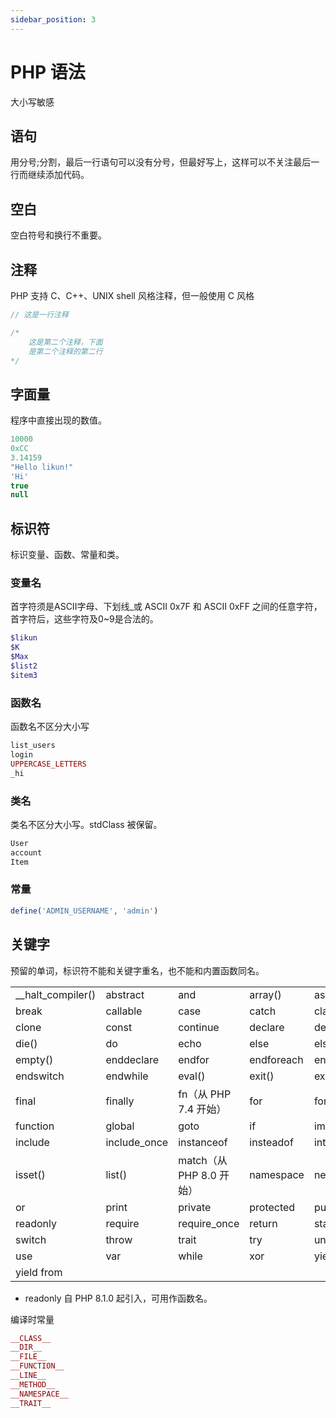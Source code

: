 ```yaml
---
sidebar_position: 3
---
```



# PHP 语法

大小写敏感

## 语句

用分号;分割，最后一行语句可以没有分号，但最好写上，这样可以不关注最后一行而继续添加代码。

## 空白

空白符号和换行不重要。

## 注释

PHP 支持 C、C++、UNIX shell 风格注释，但一般使用 C 风格

```php
// 这是一行注释 
```

```php
/* 
    这是第二个注释，下面
    是第二个注释的第二行
*/
```

## 字面量

程序中直接出现的数值。

```php
10000
0xCC
3.14159
"Hello likun!"
'Hi'
true
null
```

## 标识符

标识变量、函数、常量和类。

### 变量名

首字符须是ASCII字母、下划线_或 ASCII 0x7F 和 ASCII 0xFF 之间的任意字符，首字符后，这些字符及0~9是合法的。

```php
$likun
$K
$Max
$list2
$item3
```

### 函数名

函数名不区分大小写

```php
list_users
login
UPPERCASE_LETTERS
_hi
```

### 类名

类名不区分大小写。stdClass 被保留。

```php
User
account
Item
```

### 常量

```php
define('ADMIN_USERNAME', 'admin')
```

## 关键字

预留的单词，标识符不能和关键字重名，也不能和内置函数同名。

<style>{`
  th {
    display: none;
  }
`}</style>

|  |  |  |  |  |
| ---- | ---- | ---- | ---- | ---- |
| __halt_compiler() | abstract | and  | array()	| as |
| break | callable | case | catch | class |
| clone | const | continue | declare | default |
| die() | do | echo | else | elseif |
| empty() | enddeclare | endfor | endforeach | endif |
| endswitch | endwhile | eval() | exit() | extends |
| final | finally | fn（从 PHP 7.4 开始） | for | foreach |
| function | global | goto | if | implements |
| include | include_once | instanceof | insteadof | interface |
| isset() | list() | match（从 PHP 8.0 开始） | namespace | new |
| or | print | private | protected | public |
| readonly | require | require_once | return | static |
| switch | throw | trait | try | unset() |
| use | var | while | xor | yield |
| yield from |

* readonly 自 PHP 8.1.0 起引入，可用作函数名。

编译时常量
```php
__CLASS__
__DIR__
__FILE__
__FUNCTION__
__LINE__
__METHOD__
__NAMESPACE__
__TRAIT__	
```

